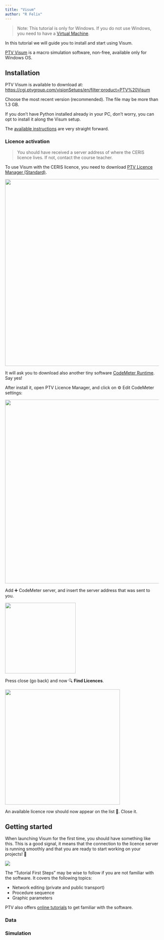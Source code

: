 ```yaml
---
title: "Visum"
author: "R Felix"
---
```


> Note: This tutorial is only for Windows. If you do not use Windows, you need to have a [Virtual Machine](software.qmd#operating-system).

In this tutorial we will guide you to install and start using Visum.

[PTV Visum](https://www.ptvgroup.com/en/products/ptv-visum) is a macro simulation software, non-free, available only for Windows OS.

## Installation

PTV Visum is available to download at: <https://cgi.ptvgroup.com/visionSetups/en/filter;product=PTV%20Visum>

Choose the most recent version (recommended). The file may be more than 1.3 GB.

If you don't have Python installed already in your PC, don't worry, you can opt to install it along the Visum setup.

The [available instructions](https://us-resources.ptvgroup.com/en-us/ptv-support/ptv-visum-installation) are very straight forward.

### Licence activation

> You should have received a server address of where the CERIS licence lives. If not, contact the course teacher.

To use Visum with the CERIS licence, you need to download [PTV Licence Manager (Standard)](https://cgi.ptvgroup.com/visionSetups/Setups/LICENSEMANAGER/LicenseManager.exe).

![](images/clipboard-2536119485.png){width="610"}

It will ask you to download also another tiny software [CodeMeter Runtime](https://us-resources.ptvgroup.com/en-us/ptv-support/ptv-visum-installation). Say yes!

After install it, open PTV Licence Manager, and click on ⚙️ Edit CodeMeter settings:

![](images/clipboard-4116598095.png){width="600"}

Add ➕ CodeMeter server, and insert the server address that was sent to you.

![](images/clipboard-2675991208.png){width="231"}

Press close (go back) and now 🔍 **Find Licences**.

![](images/clipboard-1159052615.png){width="376"}

An available licence row should now appear on the list 🎉. Close it.

## Getting started

When launching Visum for the first time, you should have something like this. This is a good signal, it means that the connection to the licence server is running smoothly and that you are ready to start working on your projects! 🚀

![](images/clipboard-89661704.png)

The "Tutorial First Steps" may be wise to follow if you are not familiar with the software. It covers the following topics:

-   Network editing (private and public transport)
-   Procedure sequence
-   Graphic parameters

PTV also offers [online tutorials](https://www.youtube.com/watch?v=Azo8dFDKaxY&list=PLm_ftxJv3rZ1VlAQfZK33lh_uYyLKJmpe) to get familiar with the software.

### Data

### Simulation
